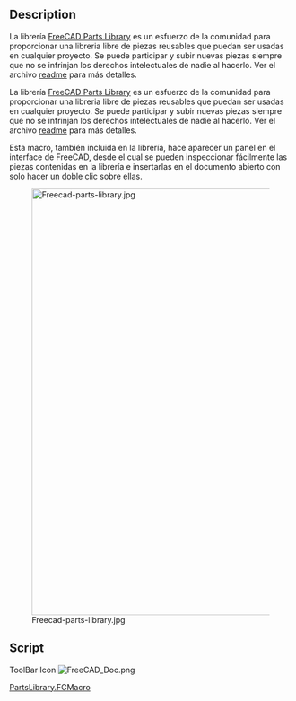 <languages/>
{{Macro/es
|Name=Parts Library
|Name/es=Parts Library
|Icon=FreeCAD Doc.png
|Description=Inicia el navegador de la biblioteca de piezas FreeCAD
|Author=yorik
|Version=01.00|Date=2014-03-25
|FCVersion=All
|Download=[https://www.freecadweb.org/wiki/images/9/9d/FreeCAD_Doc.png ToolBar Icon]
}}

==Description==
La librería [http://github.com/yorikvanhavre/FreeCAD-library FreeCAD Parts Library] es un esfuerzo de la comunidad para proporcionar una libreria libre de piezas reusables que puedan ser usadas en cualquier proyecto. Se puede participar y subir nuevas piezas siempre que no se infrinjan  los derechos intelectuales de nadie al hacerlo. Ver el archivo [http://github.com/yorikvanhavre/FreeCAD-library readme] para más detalles.

La librería [http://github.com/yorikvanhavre/FreeCAD-library FreeCAD Parts Library] es un esfuerzo de la comunidad para proporcionar una libreria libre de piezas reusables que puedan ser usadas en cualquier proyecto. Se puede participar y subir nuevas piezas siempre que no se infrinjan  los derechos intelectuales de nadie al hacerlo. Ver el archivo [http://github.com/yorikvanhavre/FreeCAD-library readme] para más detalles.

{{Codeextralink|https://raw.githubusercontent.com/FreeCAD/FreeCAD-library/master/PartsLibrary.FCMacro}}

Esta macro, también incluida en la librería, hace aparecer un panel en el interface de FreeCAD, desde el cual se pueden inspeccionar fácilmente las piezas contenidas en la librería e insertarlas en el documento abierto con solo hacer un doble clic sobre ellas.

[[Image:Freecad-parts-library.jpg|760px]]

==Script==

ToolBar Icon [[Image:FreeCAD_Doc.png]]

[http://github.com/yorikvanhavre/FreeCAD-library/blob/master/PartsLibrary.FCMacro PartsLibrary.FCMacro]